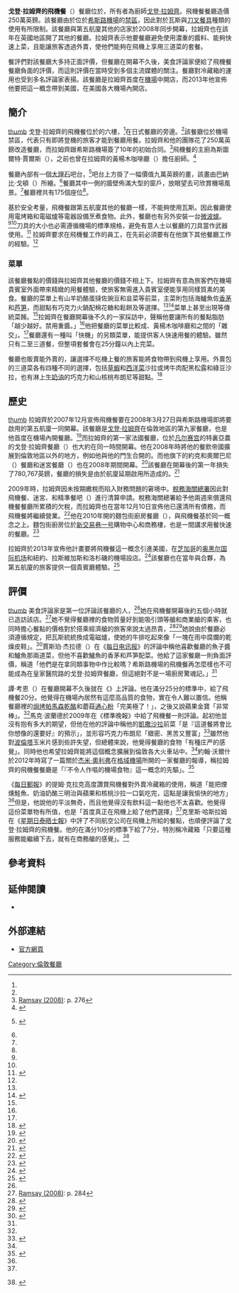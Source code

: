 {{noteTA
| 1 = zh-hant:倫敦希斯路機場;zh-hans:伦敦希思罗机场;zh-hk:倫敦希斯路機場;zh-tw:倫敦希斯洛機場;zh-mo:倫敦希斯路機場;
| 2 = zh-hans:希思罗;zh-hk:希斯路;zh-tw:希斯洛;zh-mo:希斯路;
| 3 = zh-hans:奥黑尔国际机场;zh-hk:奧黑爾國際機場;zh-tw:歐海爾國際機場;
| 4 = zh-cn:盖特威克机场; zh-hk:格域機場; zh-tw:蓋威克機場
| 5 = zh-hans:杰米·奥利弗;zh-hk:傑米·奧利弗;zh-tw:傑米·奧利佛;
| 6 = zh-cn:奶油; zh-tw:鮮奶油; zh-hk:忌廉;
| 7 = zh-hans:生奶油;zh-hk:鮮忌廉;zh-tw:鮮奶油;
| 8 = zh-hans:奶酪; zh-tw:乾酪; zh-hk:芝士;
| 9 = zh-cn:吐司; zh-tw:吐司; zh-hk:多士;
| 10 = zh:三文治;zh-hans:三明治;zh-hk:三文治;zh-tw:三明治;
| 11 = zh:沙律;zh-hans:沙拉;zh-hk:沙律;zh-tw:沙拉;
| 12 = zh-cn:圣代;zh-hk:新地;zh-tw:聖代;
| 13 = zh-hant:航站樓;zh-hans:航站楼;zh-tw:航廈;zh-hk:客運大樓;zh-mo:客運大樓;
| 14 = zh-cn:气体燃料;zh-hk:氣體燃料;zh-tw:瓦斯;
| 15 = zh-tw:拉姆齊;zh-hk:霖士;zh-hans:拉姆齐;
| 16 = zh-tw:高登;zh-hk:哥頓;zh-hans:戈登;
}}
{{Infobox Restaurant
| name              = 戈登·拉姆齊的飛機餐
| image             = Plane Food sign.jpg
| image_width       =
| image_alt         =
| image_caption     = 戈登·拉姆齊的飛機餐餐廳門口的招牌
| pushpin_map       = Greater London
| map_alt           =
| map_caption       = 該餐廳在大倫敦都會區的位置
| established       = 2008年3月27日
| closed            =
| current-owner     = [[戈登·拉姆齊|戈登·拉姆齊]]
| chef              = 戈登·拉姆齊
| head-chef         = 斯圖爾特·賈爾斯（{{lang|en|Stuart Giles}}）
| food-type         = [[西餐|西餐]]
| street-address    = {{link-en|倫敦希斯洛機場第五航廈|London Heathrow Terminal 5}}
| country           = {{GBR}}
| latitude          = 51.47278
| longitude         = -0.48756
| seating-capacity  = 175人
| other-locations   = 芝加哥、拉斯維加斯、洛杉磯以及紐約分店計畫中
| website           = {{URL|www.gordonramsay.com/planefood/}}
}}
'''戈登·拉姆齊的飛機餐'''（{{lang-en|Gordon Ramsay Plane Food}}）餐廳位於{{link-en|倫敦希斯洛機場第五航廈|London Heathrow Terminal 5}}，所有者為廚師[[戈登·拉姆齊|戈登·拉姆齊]]。飛機餐餐廳造價250萬英鎊。該餐廳由於位於[[希斯路機場|希斯路機場]]的[[機場#基礎設施|禁區]]，因此對於瓦斯與[[餐具|刀叉餐具]]種類的使用有所限制。該餐廳與第五航廈其他的店家於2008年同步開幕，拉姆齊也在該年在英國地區開了其他的餐廳。拉姆齊表示他要餐廳避免使用濃重的醬料、能夠快速上菜，且能讓旅客透過{{link-en|冷藏箱|Cool box}}外賣，使他們能夠在飛機上享用三道菜的套餐。

餐評們對該餐廳大多持正面評價，但餐廳在開幕不久後，美食評論家{{link-en|簡·莫伊爾|Jan Moir}}便給了飛機餐餐廳負面的評價，而這則評價在當時受到多個主流媒體的關注。餐廳對冷藏箱的運用也受到多名評論家表揚。該餐廳是拉姆齊首度在[[機場|機場]]中開店，而2013年他宣佈他要把這一概念帶到美國，在美國各大機場內開店。

==簡介==
[[image:Plane_Food_interior.jpg|thumb]]
戈登·拉姆齊的飛機餐位於{{link-en|倫敦希斯路機場第五航廈|London Heathrow Terminal 5}}的六樓，<ref name=ramsay276/>在{{link-en|哇尬媽媽|Wagamama}}日式餐廳的旁邊。<ref name=jasperreview />該餐廳位於機場禁區，代表只有即將登機的旅客才能到餐廳用餐。拉姆齊和他的團隊花了250萬英鎊改造餐廳，而拉姆齊跟希斯路機場簽了10年的初始合同。<ref name=ramsay276>[[#ramsay2008|Ramsay (2008)]]: p. 276</ref>飛機餐的主廚為斯圖爾特·賈爾斯（{{lang|en|Stuart Giles}}），之前也曾在拉姆齊的黃楊木咖啡廳（{{lang|en|Boxwood Cafe}}）擔任廚師。<ref>{{cite web|title=Stuart Gillies|url=http://www.bbc.co.uk/food/chefs/stuart_gillies|publisher=BBC Food|accessdate=2013-09-22|archive-date=2020-08-18|archive-url=https://web.archive.org/web/20200818155312/https://www.bbc.co.uk/food/chefs/stuart_gillies|dead-url=no}}</ref>

餐廳內部有一個[[大理石|大理石]]吧台，<ref name=jasperreview>{{cite news|last=Gerard|first=Jasper|title=Will my pollock end up in Benidorm and my white asparagus in Vladivostok?|url=http://search.proquest.com/uknews/docview/321569949/140AA9FDA982D81F2DF/1?accountid=16189|accessdate=2013-09-22|newspaper=The Daily Telegraph|date=2008-04-26}} {{subscription required}}</ref>吧台上方掛了一幅價值九萬英鎊的畫，該畫由巴納比·戈頓（{{lang|en|Barnaby Gorton}}）所繪。<ref name=disgrace/>餐廳其中一側的牆壁佈滿大型的窗戶，放眼望去可欣賞機場風景。<ref name=jasperreview/>餐廳裡共有175個座位<ref name=disgrace/>。

基於安全考量，飛機餐跟第五航廈其他的餐廳一樣，不能夠使用瓦斯。因此餐廳使用電烤箱和電磁爐等電器設備烹煮食物。此外，餐廳也有另外安裝一台[[微波爐|微波爐]]。<ref name=terminalreview /><ref name=oliver />刀具的大小也必需遵循機場的標準規格，避免有意人士以餐廳的刀具當作武器使用。<ref name=cattonyt>{{cite news|last=Catto|first=Susan|title=And Now, Foie Gras for People on the Go|url=http://www.nytimes.com/2008/04/30/business/businessspecial/30food1.html?_r=0|accessdate=2013-09-21|newspaper=The New York Times|date=2008-04-30|archive-date=2019-11-17|archive-url=https://web.archive.org/web/20191117154844/https://www.nytimes.com/2008/04/30/business/businessspecial/30food1.html?_r=0|dead-url=no}}</ref> 拉姆齊要求在飛機餐工作的員工，在先前必須要有在他旗下其他餐廳工作的經驗。<ref name=frywith/>

===菜單===
該餐廳餐點的價錢與拉姆齊其他餐廳的價錢不相上下。拉姆齊有意為旅客們在機場貴賓室外面帶來精緻的用餐體驗，使旅客無需進入貴賓室便能享用同樣質素的美食。餐廳的菜單上有山羊奶酪蛋撻佐豌豆和韭菜等前菜，主菜則包括海鱸魚佐[[香茅|香茅]]和[[芦笋|芦笋]]，而甜點有巧克力火鍋配棉花糖和鬆餅及{{link-en|高杯水果聖代|Knickerbocker glory}}等選擇。<ref name=cattonyt/><ref name=dailyrecord2008>{{cite news|last=Cowan|first=Tam|title=Ready for take-off|url=http://www.thefreelibrary.com/Ready+for+take-off%3B+EATING+OUT+PLANE+FOOD+TERMINAL+5,+HEATHROW...-a0180685060|accessdate=2013-09-21|newspaper=Daily Record|date=2008-06-28|archive-date=2019-12-26|archive-url=https://web.archive.org/web/20191226032620/https://www.thefreelibrary.com/Ready+for+take-off%3b+EATING+OUT+PLANE+FOOD+TERMINAL+5%2c+HEATHROW...-a0180685060|dead-url=no}}</ref>菜單上甚至出現{{link-en|赛弗鲁嘉魚子醬|Sevruga}}等傳統菜餚。<ref name=jasperreview/>拉姆齊在餐廳開幕後不久的一家採訪中，聲稱他要讓所有的餐點脂肪「越少越好。禁用重醬。」<ref name=disgrace/>他把餐廳的菜單比較成{{link-en|常春藤餐厅|The Ivy}}、黃楊木咖啡廳和{{link-en|沃爾斯利餐廳|The Wolseley}}之間的「雜交」。<ref name=disgrace/>餐廳還有一種叫「快機」的另類菜單，能提供客人快速用餐的體驗。雖然只有二至三道餐，但整項套餐會在25分鐘以內上完菜。

餐廳也販賣能外賣的{{link-en|冷藏箱|Cool box}}，讓選擇不吃機上餐的旅客能將食物帶到飛機上享用。外賣包的三道菜各有四種不同的選擇，包括[[草蝦|草蝦]]和[[西洋菜|西洋菜]]沙拉或烤牛肉配黑松露和綠豆沙拉，也有淋上[[生奶油|生奶油]]的巧克力和山核桃布朗尼等甜點。<ref name=maillunchbox>{{cite news|last=Clark|first=Tim|title=Gordon Ramsay's kitchen goes sky high|url=http://www.dailymail.co.uk/travel/article-616214/Gordon-Ramsays-kitchen-goes-sky-high.html|accessdate=2013-09-21|newspaper=Daily Mail|date=2008-10-30|archive-date=2016-03-04|archive-url=https://web.archive.org/web/20160304032408/http://www.dailymail.co.uk/travel/article-616214/Gordon-Ramsays-kitchen-goes-sky-high.html|dead-url=no}}</ref>

==歷史==
[[image:TerminalFiveAirportHeathrowAugust2012.JPG|thumb]]
拉姆齊於2007年12月宣佈飛機餐要在2008年3月27日與希斯路機場即將要啟用的第五航廈一同開幕。該餐廳是[[戈登·拉姆齊|戈登·拉姆齊]]在倫敦地區的第九家餐廳，也是他首度在機場內開餐廳。<ref name=aimstoland>{{cite news|title=Ramsay aims to land Michelin at Terminal 5|url=http://www.dailymail.co.uk/news/article-501420/Ramsay-aims-land-Michelin-Terminal-5.html|accessdate=2013-09-21|newspaper=Daily Mail|date=2007-12-12|archive-date=2016-09-18|archive-url=https://web.archive.org/web/20160918075641/http://www.dailymail.co.uk/news/article-501420/Ramsay-aims-land-Michelin-Terminal-5.html|dead-url=no}}</ref>而拉姆齊的第一家法國餐廳，位於[[凡尔赛宫|凡尔赛宫]]的特裏亞農的戈登·拉姆齊餐廳（{{lang|fr|Gordon Ramsay au Trianon}}）也大約在同一時間開幕。他在2008年時將他的餐飲帝國擴展到倫敦地區以外的地方，例如他與他的門生{{link-en|安吉拉·哈奈特|Angela Hartnett}}合開的{{link-en|慕拉諾餐廳|Murano (restaurant)}}。而他旗下的約克和奧爾巴尼（{{lang|en|York & Albany}}）餐廳和迷宮餐廳（{{lang|en|Maze}}）也在2008年期間開幕。<ref name=disgrace>{{cite news|last=Arlidge|first=John|title=Ramsay: I'll help to end the f***ing disgrace that is Heathrow|url=http://www.standard.co.uk/showbiz/starinterviews/ramsay-ill-help-to-end-the-fing-disgrace-that-is-heathrow-6631479.html|accessdate=2013-09-21|newspaper=London Evening Standard|date=2008-03-27|archive-date=2019-11-21|archive-url=https://web.archive.org/web/20191121055300/https://www.standard.co.uk/showbiz/starinterviews/ramsay-ill-help-to-end-the-fing-disgrace-that-is-heathrow-6631479.html|dead-url=no}}</ref>該餐廳在開幕後的第一年損失了780,767英鎊，餐廳的損失是由於航廈延期啟用所造成的。<ref>{{cite news|last=Prynn|first=Jonathan|title=Ramsay's Pounds 4.3m nightmare: new accounts reveal empire's losses|url=http://search.proquest.com/uknews/docview/330556826/140AA9FDA982D81F2DF/47?accountid=16189|accessdate=2013-09-22|newspaper=London Evening Standard|date=2010-01-11|archive-date=2017-08-19|archive-url=https://web.archive.org/web/20170819190912/https://search.proquest.com/uknews/docview/330556826/140AA9FDA982D81F2DF/47?accountid=16189|dead-url=no}}{{subscription required}}</ref>

2009年時，拉姆齊因未按期繳稅而陷入財務問題的窘境中。[[稅務海關總署|稅務海關總署]]因此對飛機餐、迷宮、{{link-en|戈登·拉姆齊餐廳|Restaurant Gordon Ramsay}}和精準餐吧（{{lang|en|The Narrow}}）進行清算申請。稅務海關總署給予他兩週來償還飛機餐餐廳所累積的欠稅，而拉姆齊也在當年12月10日宣佈他已還清所有債務，而飛機餐將繼續營業。<ref>{{cite news|title=Gordon Ramsay saves Plane Food restaurant|url=http://www.catererandhotelkeeper.co.uk/articles/10/12/2009/331377/gordon-ramsay-saves-plane-food-restaurant.htm|accessdate=2013-09-21|newspaper=Caterer and Hotelkeeper|date=2009-12-10|archive-url=https://web.archive.org/web/20130927055350/http://www.catererandhotelkeeper.co.uk/articles/10/12/2009/331377/gordon-ramsay-saves-plane-food-restaurant.htm|archive-date=2013-09-27|dead-url=yes}}</ref>他在2010年開的麵包街廚房餐廳（{{lang|en|Bread Street Kitchen}}），與飛機餐基於同一概念之上。麵包街廚房位於[[新交易巷一号|新交易巷一号]]購物中心和商務樓，也是一間講求用餐快速的餐廳。<ref>{{cite news|last=Vaughan|first=Tom|title=Gordon Ramsay to launch informal Borough Market eaterie|url=http://www.catererandhotelkeeper.co.uk/Articles/2010/12/09/336158/Gordon-Ramsay-to-launch-informal-Borough-Market-eaterie.htm|accessdate=2013-09-22|newspaper=Caterer and Hotelkeeper|date=2010-12-06|archive-url=https://web.archive.org/web/20130927055347/http://www.catererandhotelkeeper.co.uk/Articles/2010/12/09/336158/Gordon-Ramsay-to-launch-informal-Borough-Market-eaterie.htm|archive-date=2013-09-27|dead-url=yes}}</ref>

拉姆齊於2013年宣佈他計畫要將飛機餐這一概念引進美國，在[[芝加哥|芝加哥]]的[[奥黑尔国际机场|奥黑尔国际机场]]和紐約、拉斯維加斯和洛杉磯的機場設店。<ref name=frywith>{{cite news|last=Scott|first=Caroline|last2=Arlidge|first2=John|title=Come fry with me|url=http://www.thesundaytimes.co.uk/sto/Magazine/article1285150.ece|accessdate=2013-09-21|newspaper=The Sunday Times|date=2013-07-14|archive-date=2016-03-04|archive-url=https://web.archive.org/web/20160304061547/http://www.thesundaytimes.co.uk/sto/Magazine/article1285150.ece|dead-url=no}}</ref>該餐廳也在當年與{{link-en|第一旅行者|No.1 Traveller}}合夥，為第五航廈的旅客提供一個貴賓廳體驗。<ref>{{cite web|last=Smith|first=Graham|title=No.1 Traveller partners with Gordon Ramsay's Plane Food|url=http://www.businesstraveller.com/news/no.1-traveller-partners-with-gordon-ramsays-pla|publisher=Business Traveller|date=2013-06-06|accessdate=2013-09-21|archive-date=2015-11-21|archive-url=https://web.archive.org/web/20151121131212/http://www.businesstraveller.com/news/no.1-traveller-partners-with-gordon-ramsays-pla|dead-url=no}}</ref>

==評價==
[[image:Plane_Food_-_Sea_Bream.jpg|thumb]]
美食評論家{{link-en|簡·莫伊爾|Jan Moir}}是第一位評論該餐廳的人，<ref name=terminalreview/>她在飛機餐開幕後約五個小時就已造訪該店。<ref name=ramsay284>[[#ramsay2008|Ramsay (2008)]]: p. 284</ref>她不覺得餐廳裡的食物質量好到能吸引頭等艙和商業艙的乘客，也同時擔心餐點的價格對於搭乘經濟艙的旅客來說太過昂貴，<ref>{{cite news|title=Critics brands Gordon Ramsay's T5 restaurant Plane Food just plain awful|url=http://www.dailymail.co.uk/tvshowbiz/article-1003507/Critics-brands-Gordan-Ramsays-T5-restaurant-Plane-Food-just-plain-awful.html|accessdate=2013-09-21|newspaper=Daily Mail|date=2008-03-28|archive-date=2016-03-04|archive-url=https://web.archive.org/web/20160304035841/http://www.dailymail.co.uk/tvshowbiz/article-1003507/Critics-brands-Gordan-Ramsays-T5-restaurant-Plane-Food-just-plain-awful.html|dead-url=no}}</ref><ref>{{cite news|title=Ramsay's kitchen nightmares: HeathrowT5's Plane Food restaurant is 'plain awful' and LA's not ready|url=http://www.standard.co.uk/showbiz/ramsays-kitchen-nightmares-heathrowt5s-plane-food-restaurant-is-plain-awful-and-las-not-ready-6641597.html|accessdate=2013-09-22|newspaper=London Evening Standard|date=2008-03-28|archive-date=2019-12-07|archive-url=https://web.archive.org/web/20191207112254/https://www.standard.co.uk/showbiz/ramsays-kitchen-nightmares-heathrowt5s-plane-food-restaurant-is-plain-awful-and-las-not-ready-6641597.html|dead-url=no}}</ref>她說由於餐廳必須遵循規定，把瓦斯統統換成電磁爐，使她的牛排吃起來像「一塊在雨中腐爛的乾燥皮鞋」。<ref name=terminalreview>{{cite news|last=Stratton|first=Allegra|title=Gordon Ramsay's Heathrow eaterie: a terminal review?|url=http://www.theguardian.com/news/blog/2008/mar/28/gordonramsaysheathroweateri|accessdate=2013-09-21|newspaper=The Guardian|date=2008-03-28|archive-date=2019-12-04|archive-url=https://web.archive.org/web/20191204224715/https://www.theguardian.com/news/blog/2008/mar/28/gordonramsaysheathroweateri|dead-url=no}}</ref>賈斯珀·杰拉德（{{lang|en|Jasper Gerard}}）在《[[每日电讯报|每日电讯报]]》的評論中稱他喜歡餐廳的魚子醬和鱸魚那兩道菜，但他不喜歡鱸魚的香茅和芦笋配菜。他給了這家餐廳一則負面評價，稱道「他們是在拿同類事物中作比較嗎？希斯路機場的飛機餐再怎麼樣也不可能成為在皇家醫院路的戈登·拉姆齊餐廳，但這絕對不是一場廚房驚魂記。」<ref name=jasperreview />

譚·考恩（{{lang|en|Tam Cowan}}）在餐廳開幕不久後就在《{{link-en|每日記事報|Daily Record (Scotland)}}》上評論。他在滿分25分的標準中，給了飛機餐20分。他覺得在機場內居然有這麼高品質的食物，實在令人難以置信。他稱餐廳裡的[[焗烤|焗烤]][[帕馬森乾酪|帕馬森乾酪]]和蘑菇[[通心粉|通心粉]]「完美極了！」，之後又說蘋果金寶「非常棒」。<ref name=dailyrecord2008/>馬克·波蘭德於2009年在《標準晚報》中給了飛機餐一則評論。起初他並沒有抱有多大的期望，但他在他的評論中稱他的[[凱撒沙拉|凱撒沙拉]]前菜「是『這道餐將會比你想像的還要好』的預示」，並形容巧克力布朗尼「緻密、黑苦又豐富」<ref name=bollardreview>{{cite news|last=Bollard|first=Mark|title=Plane Food|url=http://www.standard.co.uk/es-magazine-restaurant-spy/plane-food-6816261.html|accessdate=2013-09-21|newspaper=London Evening Standard|date=2009-01-23|archive-date=2019-12-05|archive-url=https://web.archive.org/web/20191205010851/https://www.standard.co.uk/es-magazine-restaurant-spy/plane-food-6816261.html|dead-url=no}}</ref>雖然他對[[波倫塔|波倫塔]]玉米片感到些許失望，但總體來說，他覺得餐廳的食物「有種庄严的感覺」。同時他也希望拉姆齊能將這個概念擴展到倫敦各大火車站中。<ref name=bollardreview/>約翰·沃爾什於2012年時寫了一篇關於[[杰米·奧利弗|杰米·奧利弗]]在[[格域機場|格域機場]]所開的一家餐廳的報導，稱拉姆齊的飛機餐餐廳是「『不令人作嘔的機場食物』這一概念的先驅」。<ref name=oliver>{{cite news|last=Walsh|first=John|title=Trending: Jamie Oliver's pukka tucker takes to the air (port)|url=http://www.independent.co.uk/life-style/food-and-drink/features/trending-jamie-olivers-pukka-tucker-takes-to-the-air-port-7904487.html|accessdate=2013-09-21|newspaper=The Independent|date=2012-07-03|archive-date=2019-12-05|archive-url=https://web.archive.org/web/20191205033110/https://www.independent.co.uk/life-style/food-and-drink/features/trending-jamie-olivers-pukka-tucker-takes-to-the-air-port-7904487.html|dead-url=no}}</ref>

《[[每日郵報|每日郵報]]》的提姆·克拉克高度讚賞飛機餐對外賣冷藏箱的使用，稱道「能把煙燻鮭魚、奶油奶酪三明治與蘋果和核桃沙拉一口氣吃完，這點是讓我愉快的地方」<ref name=maillunchbox />但是，他說他的{{link-en|火腿芝士吐司|Croque monsieur}}平淡無奇，而且他覺得沒有飲料這一點他也不太喜歡。他覺得這份菜單物有所值，也是「首度真正在飛機上給了他們選擇」<ref name=maillunchbox />克里斯·哈斯拉姆在《[[星期日泰晤士報|星期日泰晤士報]]》中評了不同航空公司在飛機上所給的餐點，也順便評論了戈登·拉姆齊的飛機餐。他的在滿分10分的標準下給了7分，特別稱冷藏箱「只要這種服務能繼續下去，就有在商務艙的感覺」。<ref>{{cite news|last=Haslam|first=Chris|title=Masterchef at 40,000ft|url=http://search.proquest.com/uknews/docview/316568490/140AA9FDA982D81F2DF/93?accountid=16189|accessdate=2013-09-22|newspaper=Sunday Times|date=2009-07-05}} {{subscription required}}</ref>

==參考資料==
{{reflist|2}}

==延伸閱讀==
{{refbegin}}
*{{cite book|last=Ramsay|first=Gordon|title=Playing with Fire|url=https://archive.org/details/gordonramsayspla0000rams|year=2008|publisher=HarperCollins|location=London|isbn=978-0-00-725988-5|ref=ramsay2008}}
{{refend}}

==外部連結==
{{Portal|飲食}}
*[https://web.archive.org/web/20131001181532/http://www.gordonramsay.com/planefood/ 官方網頁]
[[Category:倫敦餐廳|Category:倫敦餐廳]]